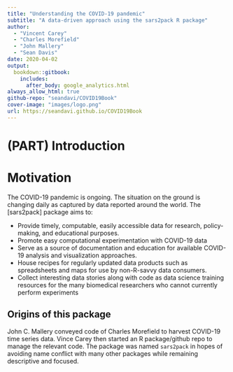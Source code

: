 ```yaml
--- 
title: "Understanding the COVID-19 pandemic"
subtitle: "A data-driven approach using the sars2pack R package"
author: 
  - "Vincent Carey"
  - "Charles Morefield"
  - "John Mallery"
  - "Sean Davis"
date: 2020-04-02
output: 
  bookdown::gitbook:
    includes:
      after_body: google_analytics.html
always_allow_html: true
github-repo: "seandavi/COVID19Book"
cover-image: "images/logo.png"
url: https://seandavi.github.io/COVID19Book
---
```

# (PART) Introduction {-} 

# Motivation

The COVID-19 pandemic is ongoing. The situation on the ground is
changing daily as captured by data reported around the world. The
[sars2pack] package aims to:

- Provide timely, computable, easily accessible data for research,
   policy-making, and educational purposes.
- Promote easy computational experimentation with COVID-19 data
- Serve as a source of documentation and education for available
   COVID-19 analysis and visualization approaches.
- House recipes for regularly updated data products such as
   spreadsheets and maps for use by non-R-savvy data consumers.
- Collect interesting data stories along with code as data science
   training resources for the many biomedical researchers who cannot
   currently perform experiments


## Origins of this package 

John C. Mallery conveyed code of Charles Morefield to harvest COVID-19
time series data.  Vince Carey then started an R package/github repo
to manage the relevant code.  The package was named `sars2pack` in
hopes of avoiding name conflict with many other packages while
remaining descriptive and focused.
